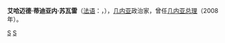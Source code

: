 {{Infobox Officeholder
| name        = 艾哈迈德·蒂迪亚内·苏瓦雷<br/>Ahmed Tidiane Souaré
| image       = 
| imagesize   = 
| office       = [[File:Flag_of_Guinea.svg|25px]] [[几内亚总理|几内亚总理]]
| president   = [[兰萨纳·孔戴|兰萨纳·孔戴]]<br>[[阿布巴卡尔·松帕雷|阿布巴卡尔·松帕雷]](代理)
| deputy      = 
| term_start  = 2008年5月23日
| term_end    = 2008年12月30日
| predecessor = [[兰萨纳·库亚特|兰萨纳·库亚特]]
| successor   = 卡比內·戈馬拉
| birth_date  = 1951年
| birth_place = [[File:Flag_of_France.svg|25px]] [[法屬西非|法屬西非]] [[几内亚|几内亚]]
| spouse      = 
| party       = 
| religion    = 
}}
'''艾哈迈德·蒂迪亚内·苏瓦雷'''（[[法语|法语]]：'''{{lang|fr|Ahmed Tidiane Souaré}}'''，{{bd|1951年||||Souaré}}），[[几内亚|几内亚]]政治家，曾任[[几内亚总理|几内亚总理]]（2008年）。

{{start box}}
{{succession box|[[兰萨纳·库亚特|兰萨纳·库亚特]]|卡比內·戈馬拉|[[File:Flag_of_Guinea.svg|25px]] [[几内亚总理|几内亚总理]]|2008年5月－2008年12月}}
{{end box}}

{{Guinea-stub}}

[[Category:1951年出生|S]]
[[Category:几内亚总理|S]]
